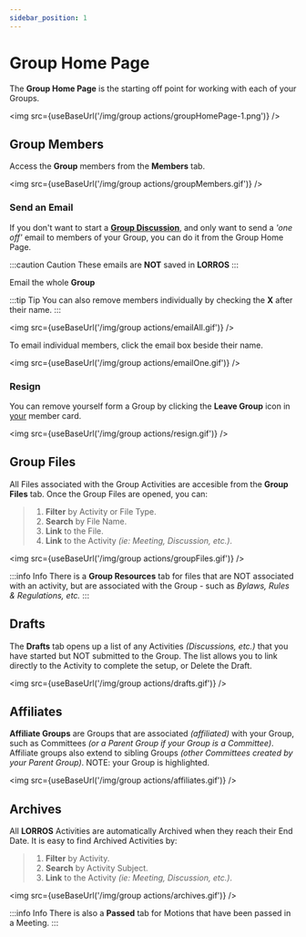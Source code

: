 ```yaml
---
sidebar_position: 1
---
```



# Group Home Page

The **Group Home Page** is the starting off point for working with each of your Groups.

<img src={useBaseUrl('/img/group actions/groupHomePage-1.png')} />

## Group Members

Access the **Group** members from the **Members** tab.

<img src={useBaseUrl('/img/group actions/groupMembers.gif')} />

### Send an Email

If you don't want to start a [**Group Discussion**](/docs/discussions/starting/intro), and only want to send a _'one off'_ email to members of your Group, you can do it from the Group Home Page.

:::caution Caution
These emails are **NOT** saved in **LORROS**
:::

Email the whole **Group**

:::tip Tip
You can also remove members individually by checking the **X** after their name.
:::

<img src={useBaseUrl('/img/group actions/emailAll.gif')} />

To email individual members, click the email box beside their name.

<img src={useBaseUrl('/img/group actions/emailOne.gif')} />

### Resign

You can remove yourself form a Group by clicking the **Leave Group** icon in <u>your</u> member card.

<img src={useBaseUrl('/img/group actions/resign.gif')} />

## Group Files

All Files associated with the Group Activities are accesible from the **Group Files** tab. Once the Group Files are opened, you can:

> 1. **Filter** by Activity or File Type.
> 1. **Search** by File Name.
> 1. **Link** to the File.
> 1. **Link** to the Activity _(ie: Meeting, Discussion, etc.)_.

<img src={useBaseUrl('/img/group actions/groupFiles.gif')} />

:::info Info
There is a **Group Resources** tab for files that are NOT associated with an activity, but are associated with the Group - such as _Bylaws, Rules & Regulations, etc._
:::

## Drafts

The **Drafts** tab opens up a list of any Activities _(Discussions, etc.)_ that you have started but NOT submitted to the Group. The list allows you to link directly to the Activity to complete the setup, or Delete the Draft.

<img src={useBaseUrl('/img/group actions/drafts.gif')} />

## Affiliates

**Affiliate Groups** are Groups that are associated _(affiliated)_ with your Group, such as Committees _(or a Parent Group if your Group is a Committee)_. Affiliate groups also extend to sibling Groups _(other Committees created by your Parent Group)_. NOTE: your Group is highlighted.

<img src={useBaseUrl('/img/group actions/affiliates.gif')} />

## Archives

All **LORROS** Activities are automatically Archived when they reach their End Date. It is easy to find Archived Activities by:

> 1. **Filter** by Activity.
> 1. **Search** by Activity Subject.
> 1. **Link** to the Activity _(ie: Meeting, Discussion, etc.)_.

<img src={useBaseUrl('/img/group actions/archives.gif')} />

:::info Info
There is also a **Passed** tab for Motions that have been passed in a Meeting.
:::
